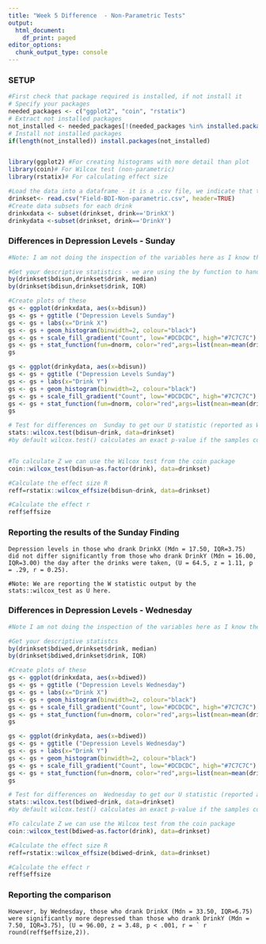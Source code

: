 ```yaml
---
title: "Week 5 Difference  - Non-Parametric Tests"
output:
  html_document:
    df_print: paged
editor_options:
  chunk_output_type: console
---
```



 
### SETUP
```r

#First check that package required is installed, if not install it
# Specify your packages
needed_packages <- c("ggplot2", "coin", "rstatix") 
# Extract not installed packages
not_installed <- needed_packages[!(needed_packages %in% installed.packages()[ , "Package"])]    
# Install not installed packages
if(length(not_installed)) install.packages(not_installed) 


library(ggplot2) #For creating histograms with more detail than plot
library(coin)# For Wilcox test (non-parametric)
library(rstatix)# For calculating effect size

#Load the data into a dataframe - it is a .csv file, we indicate that the first row is a header with colnames
drinkset<- read.csv("Field-BDI-Non-parametric.csv", header=TRUE)
#Create data subsets for each drink
drinkxdata <- subset(drinkset, drink=='DrinkX')
drinkydata <-subset(drinkset, drink=='DrinkY')
```


### Differences in Depression Levels - Sunday
```r
#Note: I am not doing the inspection of the variables here as I know they are not normal since this data has been designed to illustrate non-parametric difference

#Get your descriptive statistics - we are using the by function to handle the need to group
by(drinkset$bdisun,drinkset$drink, median)
by(drinkset$bdisun,drinkset$drink, IQR)

#Create plots of these
gs <- ggplot(drinkxdata, aes(x=bdisun))
gs <- gs + ggtitle ("Depression Levels Sunday")
gs <- gs + labs(x="Drink X")
gs <- gs + geom_histogram(binwidth=2, colour="black")
gs <- gs + scale_fill_gradient("Count", low="#DCDCDC", high="#7C7C7C")
gs <- gs + stat_function(fun=dnorm, color="red",args=list(mean=mean(drinkxdata$bdisun, na.rm=TRUE), sd=sd(drinkxdata$bdisun, na.rm=TRUE)))
gs

gs <- ggplot(drinkydata, aes(x=bdisun))
gs <- gs + ggtitle ("Depression Levels Sunday")
gs <- gs + labs(x="Drink Y")
gs <- gs + geom_histogram(binwidth=2, colour="black")
gs <- gs + scale_fill_gradient("Count", low="#DCDCDC", high="#7C7C7C")
gs <- gs + stat_function(fun=dnorm, color="red",args=list(mean=mean(drinkydata$bdisun, na.rm=TRUE), sd=sd(drinkydata$bdisun, na.rm=TRUE)))
gs

# Test for differences on  Sunday to get our U statistic (reported as W)
stats::wilcox.test(bdisun~drink, data=drinkset) 
#by default wilcox.test() calculates an exact p-value if the samples contain less than 50 finite values and there are no ties. Otherwise, a normal approximation is used. In our example, the sample contains less than 50 finite values but there are ties. That’s why the warning message “cannot compute exact p-value with ties” is appearing.


#To calculate Z we can use the Wilcox test from the coin package 
coin::wilcox_test(bdisun~as.factor(drink), data=drinkset)

#Calculate the effect size R
reff=rstatix::wilcox_effsize(bdisun~drink, data=drinkset)

#Calculate the effect r
reff$effsize

```
### Reporting the results of the Sunday Finding
```
Depression levels in those who drank DrinkX (Mdn = 17.50, IQR=3.75) did not differ significantly from those who drank DrinkY (Mdn = 16.00, IQR=3.00) the day after the drinks were taken, (U = 64.5, z = 1.11, p = .29, r = 0.25).

#Note: We are reporting the W statistic output by the stats::wilcox_test as U here.

```

### Differences in Depression Levels - Wednesday
```r
#Note I am not doing the inspection of the variables here as I know they are not normal since this data has been designed to illustrate non-parametric difference

#Get your descriptive statistcs
by(drinkset$bdiwed,drinkset$drink, median)
by(drinkset$bdiwed,drinkset$drink, IQR)

#Create plots of these
gs <- ggplot(drinkxdata, aes(x=bdiwed))
gs <- gs + ggtitle ("Depression Levels Wednesday")
gs <- gs + labs(x="Drink X")
gs <- gs + geom_histogram(binwidth=2, colour="black")
gs <- gs + scale_fill_gradient("Count", low="#DCDCDC", high="#7C7C7C")
gs <- gs + stat_function(fun=dnorm, color="red",args=list(mean=mean(drinkxdata$bdiwed, na.rm=TRUE), sd=sd(drinkxdata$bdiwed, na.rm=TRUE)))
gs

gs <- ggplot(drinkydata, aes(x=bdiwed))
gs <- gs + ggtitle ("Depression Levels Wednesday")
gs <- gs + labs(x="Drink Y")
gs <- gs + geom_histogram(binwidth=2, colour="black")
gs <- gs + scale_fill_gradient("Count", low="#DCDCDC", high="#7C7C7C")
gs <- gs + stat_function(fun=dnorm, color="red",args=list(mean=mean(drinkydata$bdiwed, na.rm=TRUE), sd=sd(drinkydata$bdiwed, na.rm=TRUE)))
gs

# Test for differences on  Wednesday to get our U statistic (reported as W)
stats::wilcox.test(bdiwed~drink, data=drinkset) 
#by default wilcox.test() calculates an exact p-value if the samples contain less than 50 finite values and there are no ties. Otherwise, a normal approximation is used. In our example, the sample contains less than 50 finite values but there are ties. That’s why the warning message “cannot compute exact p-value with ties” is appearing.

#To calculate Z we can use the Wilcox test from the coin package 
coin::wilcox_test(bdiwed~as.factor(drink), data=drinkset)

#Calculate the effect size R
reff=rstatix::wilcox_effsize(bdiwed~drink, data=drinkset)

#Calculate the effect r
reff$effsize

```
### Reporting the comparison
```
However, by Wednesday, those who drank DrinkX (Mdn = 33.50, IQR=6.75) were significantly more depressed than those who drank DrinkY (Mdn = 7.50, IQR=3.75), (U = 96.00, z = 3.48, p < .001, r = ` r round(reff$effsize,2)).
```